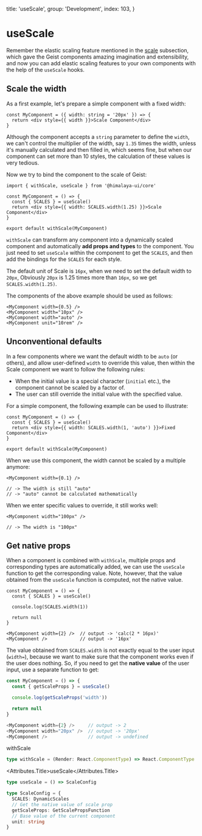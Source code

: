 
  title: 'useScale',
  group: 'Development',
  index: 103,
}

# useScale

Remember the elastic scaling feature mentioned in the [scale](/guide/scale 'Scale') subsection,
which gave the Geist components amazing imagination and extensibility,
and now you can add elastic scaling features to your own components with the help of the `useScale` hooks.

## Scale the width

As a first example, let's prepare a simple component with a fixed width:

```tsx
const MyComponent = ({ width: string = '20px' }) => {
  return <div style={{ width }}>Scale Component</div>
}
```

Although the component accepts a `string` parameter to define the `width`, we can't control the multiplier of the width,
say `1.35` times the width, unless it's manually calculated and then filled in, which seems fine,
but when our component can set more than 10 styles, the calculation of these values is very tedious.

Now we try to bind the component to the scale of Geist:

```tsx
import { withScale, useScale } from '@himalaya-ui/core'

const MyComponent = () => {
  const { SCALES } = useScale()
  return <div style={{ width: SCALES.width(1.25) }}>Scale Component</div>
}

export default withScale(MyComponent)
```

`withScale` can transform any component into a dynamically scaled component and automatically **add props and types** to the component.
You just need to set `useScale` within the component to get the `SCALES`, and then add the bindings for the `SCALES` for each style.

The default unit of Scale is `16px`, when we need to set the default width to `20px`, Obviously `20px` is 1.25 times more than `16px`,
so we get `SCALES.width(1.25)`.

The components of the above example should be used as follows:

```tsx
<MyComponent width={0.5} />
<MyComponent width="10px" />
<MyComponent width="auto" />
<MyComponent unit="10rem" />
```

## Unconventional defaults

In a few components where we want the default width to be `auto` (or others), and allow user-defined `width` to override this value,
then within the Scale component we want to follow the following rules:

- When the initial value is a special character (`initial` etc.), the component cannot be scaled by a factor of.
- The user can still override the initial value with the specified value.

For a simple component, the following example can be used to illustrate:

```tsx
const MyComponent = () => {
  const { SCALES } = useScale()
  return <div style={{ width: SCALES.width(1, 'auto') }}>Fixed Component</div>
}

export default withScale(MyComponent)
```

When we use this component, the width cannot be scaled by a multiple anymore:

```tsx
<MyComponent width={0.1} />

// -> The width is still "auto"
// -> "auto" cannot be calculated mathematically
```

When we enter specific values to override, it still works well:

```tsx
<MyComponent width="100px" />

// -> The width is "100px"
```

## Get native props

When a component is combined with `withScale`, multiple props and corresponding types are automatically added,
we can use the `useScale` function to get the corresponding value.
Note, however, that the value obtained from the `useScale` function is computed, not the native value.

```tsx
const MyComponent = () => {
  const { SCALES } = useScale()

  console.log(SCALES.width(1))

  return null
}

<MyComponent width={2} />  // output -> 'calc(2 * 16px)'
<MyComponent />            // output -> '16px'
```

The value obtained from `SCALES.width` is not exactly equal to the user input (`width=`),
because we want to make sure that the component works even if the user does nothing.
So, if you need to get the **native value** of the user input, use a separate function to get:

```ts
const MyComponent = () => {
  const { getScaleProps } = useScale()

  console.log(getScaleProps('width'))

  return null
}

<MyComponent width={2} />     // output -> 2
<MyComponent width="20px" />  // output -> '20px'
<MyComponent />               // output -> undefined
```

<Attributes edit="/pages/hooks/use-scale.mdx">
<Attributes.Title>withScale</Attributes.Title>

```ts
type withScale = (Render: React.ComponentType) => React.ComponentType
```

<Attributes.Title>useScale</Attributes.Title>

```ts
type useScale = () => ScaleConfig

type ScaleConfig = {
  SCALES: DynamicScales
  // Get the native value of scale prop
  getScaleProps: GetScalePropsFunction
  // Base value of the current component
  unit: string
}
```

</Attributes>
